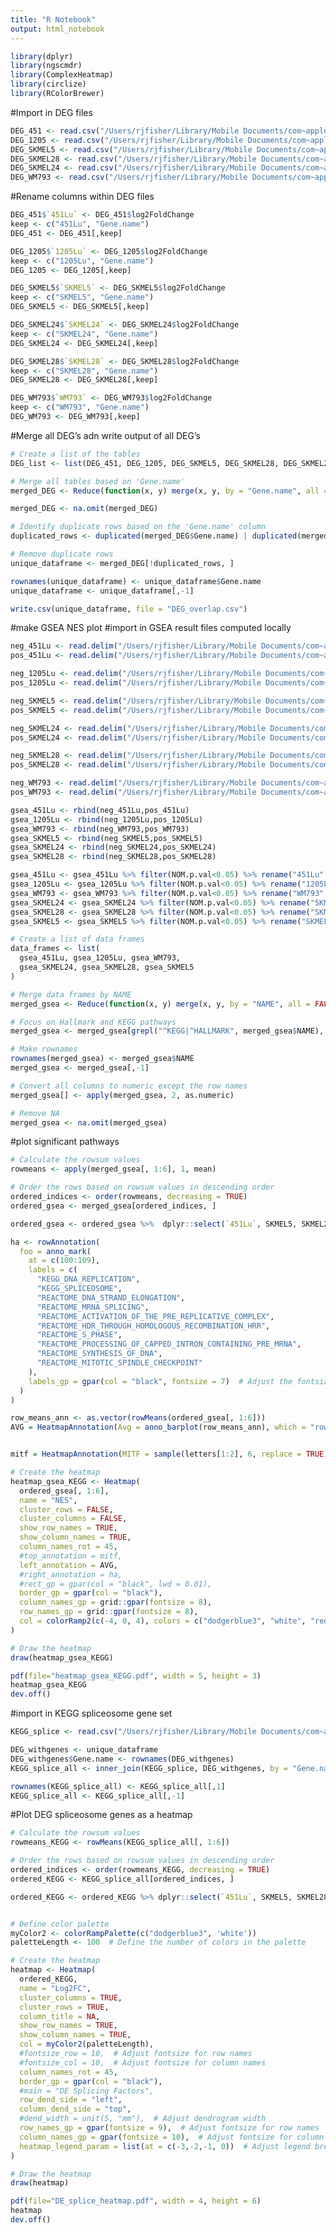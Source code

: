 ```yaml
---
title: "R Notebook"
output: html_notebook
---
```


```r
library(dplyr)
library(ngscmdr)
library(ComplexHeatmap)
library(circlize)
library(RColorBrewer)
```
#Import in DEG files
```r
DEG_451 <- read.csv("/Users/rjfisher/Library/Mobile Documents/com~apple~CloudDocs/BUSM/Alani Lab/DATA/CoREST Splicing/DEG/filtered/DEG_451_significant.csv")
DEG_1205 <- read.csv("/Users/rjfisher/Library/Mobile Documents/com~apple~CloudDocs/BUSM/Alani Lab/DATA/CoREST Splicing/DEG/filtered/DEG_1205_significant.csv")
DEG_SKMEL5 <- read.csv("/Users/rjfisher/Library/Mobile Documents/com~apple~CloudDocs/BUSM/Alani Lab/DATA/CoREST Splicing/DEG/filtered/DEG_SKMEL5_significant.csv")
DEG_SKMEL28 <- read.csv("/Users/rjfisher/Library/Mobile Documents/com~apple~CloudDocs/BUSM/Alani Lab/DATA/CoREST Splicing/DEG/filtered/DEG_SKMEL28_significant.csv")
DEG_SKMEL24 <- read.csv("/Users/rjfisher/Library/Mobile Documents/com~apple~CloudDocs/BUSM/Alani Lab/DATA/CoREST Splicing/DEG/filtered/DEG_SKMEL24_significant.csv")
DEG_WM793 <- read.csv("/Users/rjfisher/Library/Mobile Documents/com~apple~CloudDocs/BUSM/Alani Lab/DATA/CoREST Splicing/DEG/filtered/DEG_WM793_significant.csv")
```

#Rename columns within DEG files
```r
DEG_451$`451Lu` <- DEG_451$log2FoldChange
keep <- c("451Lu", "Gene.name")
DEG_451 <- DEG_451[,keep]

DEG_1205$`1205Lu` <- DEG_1205$log2FoldChange
keep <- c("1205Lu", "Gene.name")
DEG_1205 <- DEG_1205[,keep]

DEG_SKMEL5$`SKMEL5` <- DEG_SKMEL5$log2FoldChange
keep <- c("SKMEL5", "Gene.name")
DEG_SKMEL5 <- DEG_SKMEL5[,keep]

DEG_SKMEL24$`SKMEL24` <- DEG_SKMEL24$log2FoldChange
keep <- c("SKMEL24", "Gene.name")
DEG_SKMEL24 <- DEG_SKMEL24[,keep]

DEG_SKMEL28$`SKMEL28` <- DEG_SKMEL28$log2FoldChange
keep <- c("SKMEL28", "Gene.name")
DEG_SKMEL28 <- DEG_SKMEL28[,keep]

DEG_WM793$`WM793` <- DEG_WM793$log2FoldChange
keep <- c("WM793", "Gene.name")
DEG_WM793 <- DEG_WM793[,keep]
```

#Merge all DEG's adn write output of all DEG's
```r
# Create a list of the tables
DEG_list <- list(DEG_451, DEG_1205, DEG_SKMEL5, DEG_SKMEL28, DEG_SKMEL24, DEG_WM793)

# Merge all tables based on 'Gene.name'
merged_DEG <- Reduce(function(x, y) merge(x, y, by = "Gene.name", all = TRUE), DEG_list)

merged_DEG <- na.omit(merged_DEG)

# Identify duplicate rows based on the 'Gene.name' column
duplicated_rows <- duplicated(merged_DEG$Gene.name) | duplicated(merged_DEG$Gene.name, fromLast = TRUE)

# Remove duplicate rows
unique_dataframe <- merged_DEG[!duplicated_rows, ]

rownames(unique_dataframe) <- unique_dataframe$Gene.name
unique_dataframe <- unique_dataframe[,-1]

write.csv(unique_dataframe, file = "DEG_overlap.csv")
```


#make GSEA NES plot
#import in GSEA result files computed locally
```r
neg_451Lu <- read.delim("/Users/rjfisher/Library/Mobile Documents/com~apple~CloudDocs/BUSM/Alani Lab/DATA/CoREST Splicing/DEG/GSEA/GSEA results/451Lu/splicing_451.GseaPreranked/gsea_report_for_na_neg_1667958245012.tsv")
pos_451Lu <- read.delim("/Users/rjfisher/Library/Mobile Documents/com~apple~CloudDocs/BUSM/Alani Lab/DATA/CoREST Splicing/DEG/GSEA/GSEA results/451Lu/splicing_451.GseaPreranked/gsea_report_for_na_pos_1667958245012.tsv")

neg_1205Lu <- read.delim("/Users/rjfisher/Library/Mobile Documents/com~apple~CloudDocs/BUSM/Alani Lab/DATA/CoREST Splicing/DEG/GSEA/GSEA results/1205Lu/splicing_1205.GseaPreranked/gsea_report_for_na_neg_1667960231015.tsv")
pos_1205Lu <- read.delim("/Users/rjfisher/Library/Mobile Documents/com~apple~CloudDocs/BUSM/Alani Lab/DATA/CoREST Splicing/DEG/GSEA/GSEA results/1205Lu/splicing_1205.GseaPreranked/gsea_report_for_na_pos_1667960231015.tsv")

neg_SKMEL5 <- read.delim("/Users/rjfisher/Library/Mobile Documents/com~apple~CloudDocs/BUSM/Alani Lab/DATA/CoREST Splicing/DEG/GSEA/GSEA results/SKMEL5/splicing_SKMEL5.GseaPreranked/gsea_report_for_na_neg_1667952772221.tsv")
pos_SKMEL5 <- read.delim("/Users/rjfisher/Library/Mobile Documents/com~apple~CloudDocs/BUSM/Alani Lab/DATA/CoREST Splicing/DEG/GSEA/GSEA results/SKMEL5/splicing_SKMEL5.GseaPreranked/gsea_report_for_na_pos_1667952772221.tsv")

neg_SKMEL24 <- read.delim("/Users/rjfisher/Library/Mobile Documents/com~apple~CloudDocs/BUSM/Alani Lab/DATA/CoREST Splicing/DEG/GSEA/GSEA results/SKMEL24/splicing_SKMEL24.GseaPreranked/gsea_report_for_na_neg_1667954868891.tsv")
pos_SKMEL24 <- read.delim("/Users/rjfisher/Library/Mobile Documents/com~apple~CloudDocs/BUSM/Alani Lab/DATA/CoREST Splicing/DEG/GSEA/GSEA results/SKMEL24/splicing_SKMEL24.GseaPreranked/gsea_report_for_na_pos_1667954868891.tsv")

neg_SKMEL28 <- read.delim("/Users/rjfisher/Library/Mobile Documents/com~apple~CloudDocs/BUSM/Alani Lab/DATA/CoREST Splicing/DEG/GSEA/GSEA results/SKMEL28/SKMEL28.GseaPreranked/gsea_report_for_na_neg_1707765745744.tsv")
pos_SKMEL28 <- read.delim("/Users/rjfisher/Library/Mobile Documents/com~apple~CloudDocs/BUSM/Alani Lab/DATA/CoREST Splicing/DEG/GSEA/GSEA results/SKMEL28/SKMEL28.GseaPreranked/gsea_report_for_na_pos_1707765745744.tsv")

neg_WM793 <- read.delim("/Users/rjfisher/Library/Mobile Documents/com~apple~CloudDocs/BUSM/Alani Lab/DATA/CoREST Splicing/DEG/GSEA/GSEA results/WM793/splicing_WM793.GseaPreranked/gsea_report_for_na_neg_1667948429311.tsv")
pos_WM793 <- read.delim("/Users/rjfisher/Library/Mobile Documents/com~apple~CloudDocs/BUSM/Alani Lab/DATA/CoREST Splicing/DEG/GSEA/GSEA results/WM793/splicing_WM793.GseaPreranked/gsea_report_for_na_pos_1667948429311.tsv")
```

```r
gsea_451Lu <- rbind(neg_451Lu,pos_451Lu)
gsea_1205Lu <- rbind(neg_1205Lu,pos_1205Lu)
gsea_WM793 <- rbind(neg_WM793,pos_WM793)
gsea_SKMEL5 <- rbind(neg_SKMEL5,pos_SKMEL5)
gsea_SKMEL24 <- rbind(neg_SKMEL24,pos_SKMEL24)
gsea_SKMEL28 <- rbind(neg_SKMEL28,pos_SKMEL28)
```

```r
gsea_451Lu <- gsea_451Lu %>% filter(NOM.p.val<0.05) %>% rename("451Lu" = NES) %>% dplyr::select("NAME", "451Lu")
gsea_1205Lu <- gsea_1205Lu %>% filter(NOM.p.val<0.05) %>% rename("1205Lu" = NES) %>%  dplyr::select("NAME", "1205Lu")
gsea_WM793 <- gsea_WM793 %>% filter(NOM.p.val<0.05) %>% rename("WM793" = NES) %>%  dplyr::select("NAME", "WM793")
gsea_SKMEL24 <- gsea_SKMEL24 %>% filter(NOM.p.val<0.05) %>% rename("SKMEL24" = NES) %>%  dplyr::select("NAME", "SKMEL24")
gsea_SKMEL28 <- gsea_SKMEL28 %>% filter(NOM.p.val<0.05) %>% rename("SKMEL28" = NES) %>%  dplyr::select("NAME", "SKMEL28")
gsea_SKMEL5 <- gsea_SKMEL5 %>% filter(NOM.p.val<0.05) %>% rename("SKMEL5" = NES) %>%  dplyr::select("NAME", "SKMEL5")
```

```r
# Create a list of data frames
data_frames <- list(
  gsea_451Lu, gsea_1205Lu, gsea_WM793, 
  gsea_SKMEL24, gsea_SKMEL28, gsea_SKMEL5
)

# Merge data frames by NAME
merged_gsea <- Reduce(function(x, y) merge(x, y, by = "NAME", all = FALSE), data_frames)

# Focus on Hallmark and KEGG pathways
merged_gsea <- merged_gsea[grepl("^KEGG|^HALLMARK", merged_gsea$NAME), ]

# Make rownames
rownames(merged_gsea) <- merged_gsea$NAME
merged_gsea <- merged_gsea[,-1]

# Convert all columns to numeric except the row names
merged_gsea[] <- apply(merged_gsea, 2, as.numeric)

# Remove NA
merged_gsea <- na.omit(merged_gsea)

```


#plot significant pathways
```r
# Calculate the rowsum values
rowmeans <- apply(merged_gsea[, 1:6], 1, mean)

# Order the rows based on rowsum values in descending order
ordered_indices <- order(rowmeans, decreasing = TRUE)
ordered_gsea <- merged_gsea[ordered_indices, ]

ordered_gsea <- ordered_gsea %>%  dplyr::select(`451Lu`, SKMEL5, SKMEL28, `1205Lu`, WM793, SKMEL24)

ha <- rowAnnotation(
  foo = anno_mark(
    at = c(100:109),
    labels = c(
      "KEGG_DNA_REPLICATION",
      "KEGG_SPLICEOSOME",
      "REACTOME_DNA_STRAND_ELONGATION",
      "REACTOME_MRNA_SPLICING",
      "REACTOME_ACTIVATION_OF_THE_PRE_REPLICATIVE_COMPLEX",
      "REACTOME_HDR_THROUGH_HOMOLOGOUS_RECOMBINATION_HRR",
      "REACTOME_S_PHASE",
      "REACTOME_PROCESSING_OF_CAPPED_INTRON_CONTAINING_PRE_MRNA",
      "REACTOME_SYNTHESIS_OF_DNA",
      "REACTOME_MITOTIC_SPINDLE_CHECKPOINT"
    ),
    labels_gp = gpar(col = "black", fontsize = 7)  # Adjust the fontsize here
  )
)

row_means_ann <- as.vector(rowMeans(ordered_gsea[, 1:6]))
AVG = HeatmapAnnotation(Avg = anno_barplot(row_means_ann), which = "row")


mitf = HeatmapAnnotation(MITF = sample(letters[1:2], 6, replace = TRUE))

# Create the heatmap
heatmap_gsea_KEGG <- Heatmap(
  ordered_gsea[, 1:6],
  name = "NES",
  cluster_rows = FALSE,
  cluster_columns = FALSE,
  show_row_names = TRUE,
  show_column_names = TRUE,
  column_names_rot = 45,
  #top_annotation = mitf,
  left_annotation = AVG,
  #right_annotation = ha,
  #rect_gp = gpar(col = "black", lwd = 0.01),
  border_gp = gpar(col = "black"),
  column_names_gp = grid::gpar(fontsize = 8),
  row_names_gp = grid::gpar(fontsize = 8),
  col = colorRamp2(c(-4, 0, 4), colors = c("dodgerblue3", "white", "red"))
)

# Draw the heatmap
draw(heatmap_gsea_KEGG)

```
```r
pdf(file="heatmap_gsea_KEGG.pdf", width = 5, height = 3)
heatmap_gsea_KEGG
dev.off()
```


#import in KEGG spliceosome gene set
```r
KEGG_splice <- read.csv("/Users/rjfisher/Library/Mobile Documents/com~apple~CloudDocs/BUSM/Alani Lab/DATA/CoREST Splicing/DEG/plots/KEGG_splice.csv")
```

```r
DEG_withgenes <- unique_dataframe
DEG_withgenes$Gene.name <- rownames(DEG_withgenes)
KEGG_splice_all <- inner_join(KEGG_splice, DEG_withgenes, by = "Gene.name")

rownames(KEGG_splice_all) <- KEGG_splice_all[,1]
KEGG_splice_all <- KEGG_splice_all[,-1]
```


#Plot DEG spliceosome genes as a heatmap
```r

# Calculate the rowsum values
rowmeans_KEGG <- rowMeans(KEGG_splice_all[, 1:6])

# Order the rows based on rowsum values in descending order
ordered_indices <- order(rowmeans_KEGG, decreasing = TRUE)
ordered_KEGG <- KEGG_splice_all[ordered_indices, ]

ordered_KEGG <- ordered_KEGG %>% dplyr::select(`451Lu`, SKMEL5, SKMEL28, `1205Lu`, WM793, SKMEL24)


# Define color palette
myColor2 <- colorRampPalette(c("dodgerblue3", 'white'))
paletteLength <- 100  # Define the number of colors in the palette

# Create the heatmap
heatmap <- Heatmap(
  ordered_KEGG,
  name = "Log2FC",
  cluster_columns = TRUE,
  cluster_rows = TRUE,
  column_title = NA,
  show_row_names = TRUE,
  show_column_names = TRUE,
  col = myColor2(paletteLength),
  #fontsize_row = 10,  # Adjust fontsize for row names
  #fontsize_col = 10,  # Adjust fontsize for column names
  column_names_rot = 45,
  border_gp = gpar(col = "black"),
  #main = "DE Splicing Factors",
  row_dend_side = "left",
  column_dend_side = "top",
  #dend_width = unit(5, "mm"),  # Adjust dendrogram width
  row_names_gp = gpar(fontsize = 9),  # Adjust fontsize for row names
  column_names_gp = gpar(fontsize = 10),  # Adjust fontsize for column names
  heatmap_legend_param = list(at = c(-3,-2,-1, 0))  # Adjust legend breaks
)

# Draw the heatmap
draw(heatmap)
```
```r
pdf(file="DE_splice_heatmap.pdf", width = 4, height = 6)
heatmap
dev.off()
```


